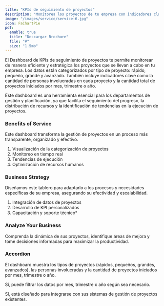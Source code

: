 ```yaml
---
title: "KPIs de seguimiento de proyectos"
description: "Monitorea los proyectos de tu empresa con indicadores clave de rendimiento personalizados."
image: "/images/service/service-6.jpg"
icon: FaChartPie
pdf:
  enable: true
  title: "Descargar Brochure"
  file: "#"
  size: "1.5mb"
---
```


El Dashboard de KPIs de seguimiento de proyectos te permite monitorear de manera eficiente y estratégica los proyectos que se llevan a cabo en tu empresa. Los datos están categorizados por tipo de proyecto: rápido, pequeño, grande y avanzado. También incluye indicadores clave como la cantidad de personas involucradas en cada proyecto y la cantidad total de proyectos iniciados por mes, trimestre o año.

Este dashboard es una herramienta esencial para los departamentos de gestión y planificación, ya que facilita el seguimiento del progreso, la distribución de recursos y la identificación de tendencias en la ejecución de proyectos.

### Benefits of Service  

Este dashboard transforma la gestión de proyectos en un proceso más transparente, organizado y efectivo.

1. Visualización de la categorización de proyectos
2. Monitoreo en tiempo real
3. Tendencias de ejecución
4. Optimización de recursos humanos

### Business Strategy  

Diseñamos este tablero para adaptarlo a los procesos y necesidades específicas de su empresa, asegurando su efectividad y escalabilidad.

1. Integración de datos de proyectos
2. Desarrollo de KPI personalizados
3. Capacitación y soporte técnico*

### Analyze Your Business  

Comprenda la dinámica de sus proyectos, identifique áreas de mejora y tome decisiones informadas para maximizar la productividad.

### Accordion  

<Accordion client:load title="¿Qué datos puede mostrar este tablero?">  

El dashboard muestra los tipos de proyectos (rápidos, pequeños, grandes, avanzados), las personas involucradas y la cantidad de proyectos iniciados por mes, trimestre o año.

</Accordion>  

<Accordion client:load title="¿Puede filtrar por períodos específicos?">  

Sí, puede filtrar los datos por mes, trimestre o año según sea necesario.

</Accordion>  

<Accordion client:load title="¿Es compatible con mis sistemas actuales?">  

Sí, está diseñado para integrarse con sus sistemas de gestión de proyectos existentes.

</Accordion>
